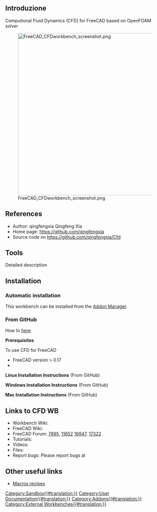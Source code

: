 <languages/>

<span id="Introduction"></span>
==Introduzione==

{{TOCright}}

Computional Fluid Dynamics (CFD) for FreeCAD based on OpenFOAM solver 

[[Image:FreeCAD_CFDworkbench_screenshot.png|512px]]


==References==

* Author: qingfengxia Qingfeng Xia
* Home page: https://github.com/qingfengxia
* Source code on https://github.com/qingfengxia/Cfd

==Tools==

Detailed description

==Installation==

===Automatic installation===

This workbench can be installed from the [[Std_AddonMgr|Addon Manager]].

===From GitHub===

How to [https://github.com/qingfengxia/Cfd here]

'''Prerequisites'''

To use CFD for FreeCAD
*    FreeCAD version > 0.17
*    

'''Linux Installation Instructions''' (From GitHub)

'''Windows Installation Instructions''' (From GitHub)

'''Mac Installation Instructions''' (From GitHub)

==Links to CFD WB==

* Workbench Wiki: 
* FreeCAD Wiki: 
* FreeCAD Forum: [http://forum.freecadweb.org/viewtopic.php?f=24&t=7895 7895], [http://forum.freecadweb.org/viewtopic.php?t=11652 11652]  [http://forum.freecadweb.org/viewtopic.php?t=16947 16947], [http://forum.freecadweb.org/viewtopic.php?t=17322 17322]
* Tutorials: 
* Videos:  
* Files: 
* Report bugs: Please report bugs at 

==Other useful links==

* [[Macros_recipes|Macros recipes]]

[[Category:Sandbox{{#translation:}}]]
[[Category:User Documentation{{#translation:}}]]
[[Category:Addons{{#translation:}}]]
[[Category:External Workbenches{{#translation:}}]]
{{clear}}